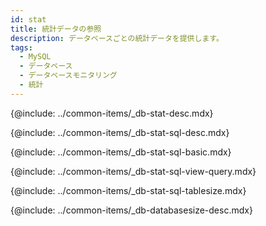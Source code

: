 ```yaml
---
id: stat
title: 統計データの参照
description: データベースごとの統計データを提供します。
tags:
  - MySQL
  - データベース
  - データベースモニタリング
  - 統計
---
```



<!-- 概要 -->

{@include: ../common-items/_db-stat-desc.mdx}

<!-- SQL統計 -->

{@include: ../common-items/_db-stat-sql-desc.mdx}

<!-- SQL統計の基本使用の案内 -->

{@include: ../common-items/_db-stat-sql-basic.mdx} 

<!-- クエリ別の実行推移、詳細を見る -->

{@include: ../common-items/_db-stat-sql-view-query.mdx}

<!-- テーブルサイズ増減 -->

{@include: ../common-items/_db-stat-sql-tablesize.mdx}

<!-- データベースサイズ -->

{@include: ../common-items/_db-databasesize-desc.mdx}
